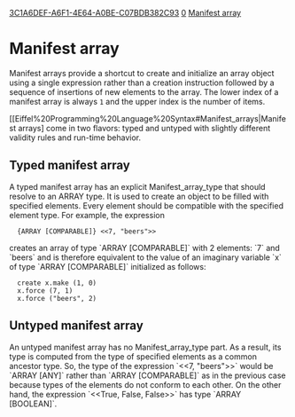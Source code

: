 [[Property:uuid|3C1A6DEF-A6F1-4E64-A0BE-C07BDB382C93]]
[[Property:weight|0]]
[[Property:title|Manifest array]]
= Manifest array =

Manifest arrays provide a shortcut to create and initialize an array object using a single expression rather than a creation instruction followed by a sequence of insertions of new elements to the array. The lower index of a manifest array is always <code>1</code> and the upper index is the number of items.

[[Eiffel%20Programming%20Language%20Syntax#Manifest_arrays|Manifest arrays] come in two flavors: typed and untyped with slightly different validity rules and run-time behavior.

== Typed manifest array ==

A typed manifest array has an explicit Manifest_array_type that should resolve to an <e>ARRAY</e> type. It is used to create an object to be filled with specified elements. Every element should be compatible with the specified element type. For example, the expression

<e>
   {ARRAY [COMPARABLE]} <<7, "beers">>
</e>

creates an array of type `ARRAY [COMPARABLE]` with 2 elements: `7` and `beers` and is therefore equivalent to the value of an imaginary variable `x` of type `ARRAY [COMPARABLE]` initialized as follows:

<e>
   create x.make (1, 0)
   x.force (7, 1)
   x.force ("beers", 2)
</e>

== Untyped manifest array ==

An untyped manifest array has no Manifest_array_type part. As a result, its type is computed from the type of specified elements as a common ancestor type. So, the type of the expression `<<7, "beers">>` would be `ARRAY [ANY]` rather than `ARRAY [COMPARABLE]` as in the previous case because types of the elements do not conform to each other. On the other hand, the expression `<<True, False, False>>` has type `ARRAY [BOOLEAN]`.